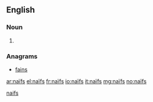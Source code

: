 {{also|naifs}}
==English==

===Noun===
{{head|en|plural}}

# {{plural of|naïf|lang=en|nocat=1}}

===Anagrams===
* [[fains#English|fains]]

[[Category:English terms spelled with Ï|naifs]]

[[ar:naïfs]]
[[el:naïfs]]
[[fr:naïfs]]
[[io:naïfs]]
[[it:naïfs]]
[[mg:naïfs]]
[[no:naïfs]]